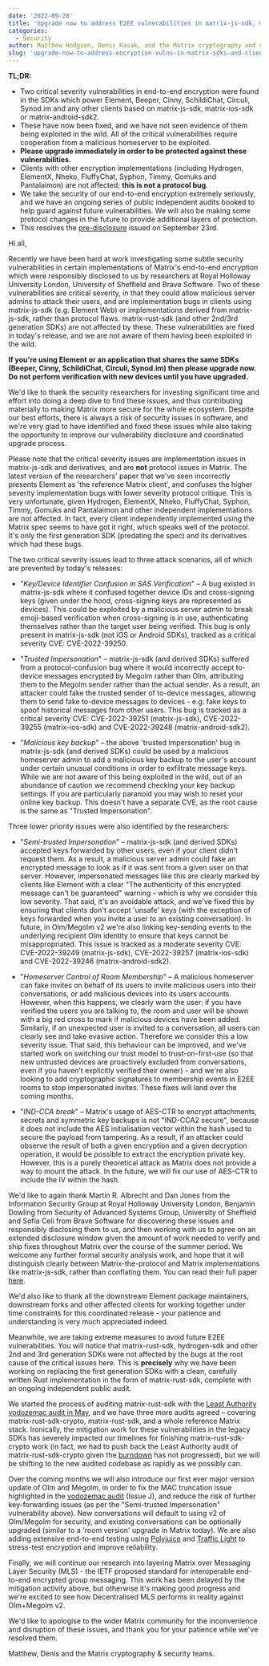 ```yaml
---
date: '2022-09-28'
title: 'Upgrade now to address E2EE vulnerabilities in matrix-js-sdk, matrix-ios-sdk and matrix-android-sdk2'
categories:
  - Security
author: Matthew Hodgson, Denis Kasak, and the Matrix cryptography and security teams
slug: 'upgrade-now-to-address-encryption-vulns-in-matrix-sdks-and-clients'
---
```


**TL;DR:**

* Two critical severity vulnerabilities in end-to-end encryption were found in
  the SDKs which power Element, Beeper, Cinny, SchildiChat, Circuli, Synod.im
  and any other clients based on matrix-js-sdk, matrix-ios-sdk or
  matrix-android-sdk2.
* These have now been fixed, and we have not seen evidence of them being
  exploited in the wild. All of the critical vulnerabilities require
  cooperation from a malicious homeserver to be exploited.
* **Please upgrade immediately in order to be protected against these
  vulnerabilities.**
* Clients with other encryption implementations (including Hydrogen, ElementX,
  Nheko, FluffyChat, Syphon, Timmy, Gomuks and Pantalaimon) are not affected;
  **this is not a protocol bug**.
* We take the security of our end-to-end encryption extremely seriously, and we
  have an ongoing series of public independent audits booked to help guard
  against future vulnerabilities.  We will also be making some protocol changes
  in the future to provide additional layers of protection.
* This resolves the [pre-disclosure][predisclosure] issued on September 23rd.

[predisclosure]:
<https://matrix.org/blog/2022/09/23/pre-disclosure-upcoming-critical-security-release-of-matrix-sd-ks-and-clients>

Hi all,

Recently we have been hard at work investigating some subtle security
vulnerabilities in certain implementations of Matrix's end-to-end encryption
which were responsibly disclosed to us by researchers at Royal Holloway
University London, University of Sheffield and Brave Software. Two of these
vulnerabilities are critical severity, in that they could allow malicious
server admins to attack their users, and are implementation bugs in clients
using matrix-js-sdk (e.g. Element Web) or implementations derived from
matrix-js-sdk, rather than protocol flaws. matrix-rust-sdk (and other 2nd/3rd
generation SDKs) are not affected by these.  These vulnerabilities are fixed in
today's release, and we are not aware of them having been exploited in the
wild.

**If you're using Element or an application that shares the same SDKs (Beeper,
Cinny, SchildiChat, Circuli, Synod.im) then please upgrade now. Do not perform
verification with new devices until you have upgraded.**

We'd like to thank the security researchers for investing significant time and
effort into doing a deep dive to find these issues, and thus contributing
materially to making Matrix more secure for the whole ecosystem.  Despite our
best efforts, there is always a risk of security issues in software, and we're
very glad to have identified and fixed these issues while also taking the
opportunity to improve our vulnerability disclosure and coordinated upgrade
process.

Please note that the critical severity issues are implementation issues in
matrix-js-sdk and derivatives, and are **not** protocol issues in Matrix. The
latest version of the researchers' paper that we've seen incorrectly presents
Element as 'the reference Matrix client', and confuses the higher severity
implementation bugs with lower severity protocol critique.  This is very
unfortunate, given Hydrogen, ElementX, Nheko, FluffyChat, Syphon, Timmy, Gomuks
and Pantalaimon and other independent implementations are not affected. In
fact, every client independently implemented using the Matrix spec seems to
have got it right, which speaks well of the protocol.  It's only the first
generation SDK (predating the spec) and its derivatives which had these bugs.

The two critical severity issues lead to three attack scenarios, all of which
are prevented by today's releases:

* "*Key/Device Identifier Confusion in SAS Verification*" – A bug existed in
  matrix-js-sdk where it confused together device IDs and cross-signing keys
  (given under the hood, cross-signing keys are represented as devices). This
  could be exploited by a malicious server admin to break emoji-based
  verification when cross-signing is in use, authenticating themselves rather
  than the target user being verified. This bug is only present in
  matrix-js-sdk (not iOS or Android SDKs), tracked as a critical severity CVE:
  CVE-2022-39250.

* "*Trusted Impersonation*" – matrix-js-sdk (and derived SDKs) suffered from
  a protocol-confusion bug where it would incorrectly accept to-device messages
  encrypted by Megolm rather than Olm, attributing them to the Megolm sender
  rather than the actual sender. As a result, an attacker could fake the
  trusted sender of to-device messages, allowing them to send fake to-device
  messages to devices - e.g. fake keys to spoof historical messages from other
  users.  This bug is tracked as a critical severity CVE: CVE-2022-39251
  (matrix-js-sdk), CVE-2022-39255 (matrix-ios-sdk) and CVE-2022-39248
  (matrix-android-sdk2).

* "*Malicious key backup*" – the above 'trusted impersonation' bug in
  matrix-js-sdk (and derived SDKs) could be used by a malicious homeserver
  admin to add a malicious key backup to the user's account under certain
  unusual conditions in order to exfiltrate message keys. While we are not
  aware of this being exploited in the wild, out of an abundance of caution we
  recommend checking your key backup settings. If you are particularly paranoid
  you may wish to reset your online key backup.  This doesn't have a separate
  CVE, as the root cause is the same as "Trusted Impersonation".

Three lower priority issues were also identified by the researchers:

* "*Semi-trusted Impersonation*" – matrix-js-sdk (and derived SDKs) accepted keys
  forwarded by other users, even if your client didn't request them. As
  a result, a malicious server admin could fake an encrypted message to look as
  if it was sent from a given user on that server. However, impersonated
  messages like this are clearly marked  by clients like Element with a clear
  "The authenticity of this encrypted message can't be guaranteed" warning
  – which is why we consider this low severity. That said, it's an avoidable
  attack, and we've fixed this by ensuring that clients don't accept 'unsafe'
  keys (with the exception of keys forwarded when you invite a user to an
  existing conversation).  In future, in Olm/Megolm v2 we're also linking
  key-sending events to the underlying recipient Olm identity to ensure that
  keys cannot be misappropriated.  This issue is tracked as a moderate severity
  CVE: CVE-2022-39249 (matrix-js-sdk), CVE-2022-39257 (matrix-ios-sdk) and
  CVE-2022-39246 (matrix-android-sdk2).

* "*Homeserver Control of Room Membership*" – A malicious homeserver can fake
  invites on behalf of its users to invite malicious users into their
  conversations, or add malicious devices into its users accounts.  However,
  when this happens, we clearly warn the user: if you have verified the users
  you are talking to, the room and user will be shown with a big red cross to
  mark if malicious devices have been added.  Similarly, if an unexpected user
  is invited to a conversation, all users can clearly see and take evasive
  action.  Therefore we consider this a low severity issue.  That said, this
  behaviour can be improved, and we've started work on switching our trust
  model to trust-on-first-use (so that new untrusted devices are proactively
  excluded from conversations, even if you haven't explicitly verified their
  owner) - and we're also looking to add cryptographic signatures to membership
  events in E2EE rooms to stop impersonated invites.  These fixes will land
  over the coming months.

* "*IND-CCA break*" – Matrix's usage of AES-CTR to encrypt attachments, secrets
  and symmetric key backups is not "IND-CCA2 secure", because it does not
  include the AES initialisation vector within the hash used to secure the
  payload from tampering. As a result, if an attacker could observe the result
  of both a given encryption and a given decryption operation, it would be
  possible to extract the encryption private key. However, this is a purely
  theoretical attack as Matrix does not provide a way to mount the attack. In
  the future, we will fix our use of AES-CTR to include the IV within the hash.

We'd like to again thank Martin R. Albrecht and Dan Jones from the Information
Security Group at Royal Holloway University London, Benjamin Dowling from
Security of Advanced Systems Group, University of Sheffield and Sofía Celi from
Brave Software for discovering these issues and responsibly disclosing them to
us, and then working with us to agree on an extended disclosure window given
the amount of work needed to verify and ship fixes throughout Matrix over the
course of the summer period.  We welcome any further formal security analysis
work, and hope that it will distinguish clearly between Matrix-the-protocol and
Matrix implementations like matrix-js-sdk, rather than conflating them. You can
read their full paper [here](https://nebuchadnezzar-megolm.github.io/).

We'd also like to thank all the downstream Element package maintainers,
downstream forks and other affected clients for working together under time
constraints for this coordinated release - your patience and understanding is
very much appreciated indeed.

Meanwhile, we are taking extreme measures to avoid future E2EE vulnerabilities.
You will notice that matrix-rust-sdk, hydrogen-sdk and other 2nd and 3rd
generation SDKs were not affected by the bugs at the root cause of the critical
issues here. This is **precisely** why we have been working on replacing the
first generation SDKs with a clean, carefully written Rust implementation in
the form of matrix-rust-sdk, complete with an ongoing independent public audit.

We started the process of auditing matrix-rust-sdk with the [Least Authority
vodozemac audit in May][audit_blog], and we have three more audits agreed
– covering matrix-rust-sdk-crypto, matrix-rust-sdk, and a whole reference
Matrix stack.  Ironically, the mitigation work for these vulnerabilities in the
legacy SDKs has severely impacted our timelines for finishing
matrix-rust-sdk-crypto work (in fact, we had to push back the Least Authority
audit of matrix-rust-sdk-crypto given the
[burndown](https://github.com/matrix-org/matrix-rust-sdk/milestone/1) has not
progressed), but we will be shifting to the new audited codebase as rapidly as
we possibly can.

[audit_blog]:
<https://matrix.org/blog/2022/05/16/independent-public-audit-of-vodozemac-a-native-rust-reference-implementation-of-matrix-end-to-end-encryption>

Over the coming months we will also introduce our first ever major version
update of Olm and Megolm, in order to fix the MAC truncation issue highlighted
in the [vodozemac audit][audit_post] (Issue J), and reduce the risk of further
key-forwarding issues (as per the "Semi-trusted Impersonation" vulnerability
above). New conversations will default to using v2 of Olm/Megolm for security,
and existing conversations can be optionally upgraded (similar to a 'room
version' upgrade in Matrix today). We are also adding extensive end-to-end
testing using [Polyjuice](https://gitlab.com/polyjuice) and [Traffic
Light](https://github.com/matrix-org/trafficlight) to stress-test encryption
and improve reliability.

[audit_post]:
<https://matrix.org/media/Least%20Authority%20-%20Matrix%20vodozemac%20Final%20Audit%20Report.pdf>

Finally, we will continue our research into layering Matrix over Messaging
Layer Security (MLS) - the IETF proposed standard for interoperable end-to-end
encrypted group messaging.  This work has been delayed by the mitigation
activity above, but otherwise it's making good progress and we're excited to
see how Decentralised MLS performs in reality against Olm+Megolm v2.

We'd like to apologise to the wider Matrix community for the inconvenience and
disruption of these issues, and thank you for your patience while we've
resolved them.

Matthew, Denis and the Matrix cryptography & security teams.
